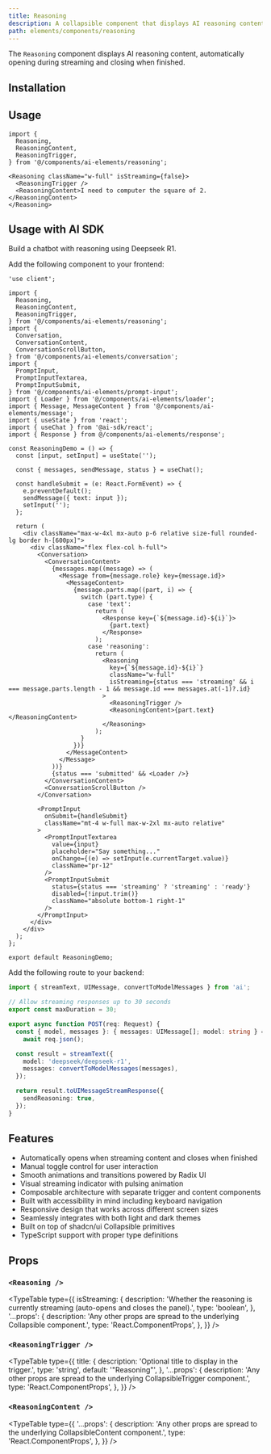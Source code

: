 ```yaml
---
title: Reasoning
description: A collapsible component that displays AI reasoning content, automatically opening during streaming and closing when finished.
path: elements/components/reasoning
---
```


The `Reasoning` component displays AI reasoning content, automatically opening during streaming and closing when finished.

<Preview path="reasoning" />

## Installation

<ElementsInstaller path="reasoning" />

## Usage

```tsx
import {
  Reasoning,
  ReasoningContent,
  ReasoningTrigger,
} from '@/components/ai-elements/reasoning';
```

```tsx
<Reasoning className="w-full" isStreaming={false}>
  <ReasoningTrigger />
  <ReasoningContent>I need to computer the square of 2.</ReasoningContent>
</Reasoning>
```

## Usage with AI SDK

Build a chatbot with reasoning using Deepseek R1.

Add the following component to your frontend:

```tsx filename="app/page.tsx"
'use client';

import {
  Reasoning,
  ReasoningContent,
  ReasoningTrigger,
} from '@/components/ai-elements/reasoning';
import {
  Conversation,
  ConversationContent,
  ConversationScrollButton,
} from '@/components/ai-elements/conversation';
import {
  PromptInput,
  PromptInputTextarea,
  PromptInputSubmit,
} from '@/components/ai-elements/prompt-input';
import { Loader } from '@/components/ai-elements/loader';
import { Message, MessageContent } from '@/components/ai-elements/message';
import { useState } from 'react';
import { useChat } from '@ai-sdk/react';
import { Response } from @/components/ai-elements/response';

const ReasoningDemo = () => {
  const [input, setInput] = useState('');

  const { messages, sendMessage, status } = useChat();

  const handleSubmit = (e: React.FormEvent) => {
    e.preventDefault();
    sendMessage({ text: input });
    setInput('');
  };

  return (
    <div className="max-w-4xl mx-auto p-6 relative size-full rounded-lg border h-[600px]">
      <div className="flex flex-col h-full">
        <Conversation>
          <ConversationContent>
            {messages.map((message) => (
              <Message from={message.role} key={message.id}>
                <MessageContent>
                  {message.parts.map((part, i) => {
                    switch (part.type) {
                      case 'text':
                        return (
                          <Response key={`${message.id}-${i}`}>
                            {part.text}
                          </Response>
                        );
                      case 'reasoning':
                        return (
                          <Reasoning
                            key={`${message.id}-${i}`}
                            className="w-full"
                            isStreaming={status === 'streaming' && i === message.parts.length - 1 && message.id === messages.at(-1)?.id}
                          >
                            <ReasoningTrigger />
                            <ReasoningContent>{part.text}</ReasoningContent>
                          </Reasoning>
                        );
                    }
                  })}
                </MessageContent>
              </Message>
            ))}
            {status === 'submitted' && <Loader />}
          </ConversationContent>
          <ConversationScrollButton />
        </Conversation>

        <PromptInput
          onSubmit={handleSubmit}
          className="mt-4 w-full max-w-2xl mx-auto relative"
        >
          <PromptInputTextarea
            value={input}
            placeholder="Say something..."
            onChange={(e) => setInput(e.currentTarget.value)}
            className="pr-12"
          />
          <PromptInputSubmit
            status={status === 'streaming' ? 'streaming' : 'ready'}
            disabled={!input.trim()}
            className="absolute bottom-1 right-1"
          />
        </PromptInput>
      </div>
    </div>
  );
};

export default ReasoningDemo;
```

Add the following route to your backend:

```ts filename="app/api/chat/route.ts"
import { streamText, UIMessage, convertToModelMessages } from 'ai';

// Allow streaming responses up to 30 seconds
export const maxDuration = 30;

export async function POST(req: Request) {
  const { model, messages }: { messages: UIMessage[]; model: string } =
    await req.json();

  const result = streamText({
    model: 'deepseek/deepseek-r1',
    messages: convertToModelMessages(messages),
  });

  return result.toUIMessageStreamResponse({
    sendReasoning: true,
  });
}
```

## Features

- Automatically opens when streaming content and closes when finished
- Manual toggle control for user interaction
- Smooth animations and transitions powered by Radix UI
- Visual streaming indicator with pulsing animation
- Composable architecture with separate trigger and content components
- Built with accessibility in mind including keyboard navigation
- Responsive design that works across different screen sizes
- Seamlessly integrates with both light and dark themes
- Built on top of shadcn/ui Collapsible primitives
- TypeScript support with proper type definitions

## Props

### `<Reasoning />`

<TypeTable
  type={{
    isStreaming: {
      description: 'Whether the reasoning is currently streaming (auto-opens and closes the panel).',
      type: 'boolean',
    },
    '...props': {
      description: 'Any other props are spread to the underlying Collapsible component.',
      type: 'React.ComponentProps<typeof Collapsible>',
    },
  }}
/>

### `<ReasoningTrigger />`

<TypeTable
  type={{
    title: {
      description: 'Optional title to display in the trigger.',
      type: 'string',
      default: '"Reasoning"',
    },
    '...props': {
      description: 'Any other props are spread to the underlying CollapsibleTrigger component.',
      type: 'React.ComponentProps<typeof CollapsibleTrigger>',
    },
  }}
/>

### `<ReasoningContent />`

<TypeTable
  type={{
    '...props': {
      description: 'Any other props are spread to the underlying CollapsibleContent component.',
      type: 'React.ComponentProps<typeof CollapsibleContent>',
    },
  }}
/>
